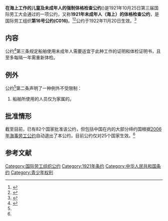 {{Infobox treaty|name=1921年未成年人（海上）的体格检查公约|long_name=在海上工作的儿童及未成年人的强制体格检查公约|date_signed=1921年10月25日|date_effective=1922年11月20日|location_signed=[[瑞士|瑞士]][[日内瓦|日内瓦]]|depositories=[[国际劳工局|国际劳工局]]局长|languages=法语<br>
英语}}

'''在海上工作的儿童及未成年人的强制体格检查公约'''({{Lang-en|Medical Examination of Young Persons (Sea) Convention}})是1921年10月25日第三届国际劳工大会通过的一项公约，又称'''1921年未成年人（海上）的体格检查公约'''，是国际劳工组织'''第16号公约(C016)'''。<ref name=":1">{{Cite web|title=中华人民共和国-条约数据库|url=http://treaty.mfa.gov.cn/Treaty/web/detail1.jsp?objid=1531876000530|accessdate=2020-11-23|work=treaty.mfa.gov.cn|archive-date=2020-11-22|archive-url=https://web.archive.org/web/20201122120857/http://treaty.mfa.gov.cn/Treaty/web/detail1.jsp?objid=1531876000530|dead-url=no}}</ref><ref>{{Cite web|title=Convention C016 - Medical Examination of Young Persons (Sea) Convention, 1921 (No. 16)|url=https://www.ilo.org/dyn/normlex/en/f?p=NORMLEXPUB:12100:0::NO::P12100_INSTRUMENT_ID:312161|accessdate=2020-11-23|work=www.ilo.org|archive-date=2022-05-09|archive-url=https://web.archive.org/web/20220509024910/http://www.ilo.org/dyn/normlex/en/f?p=NORMLEXPUB:12100:0::NO::P12100_INSTRUMENT_ID:312161}}</ref>公约于1922年11月20日生效。<ref name=":2">{{Cite web|title=Ratifications of ILO conventions: Ratifications by Convention|url=https://www.ilo.org/dyn/normlex/en/f?p=NORMLEXPUB:11300:0::NO::P11300_INSTRUMENT_ID:312161|accessdate=2020-11-25|work=www.ilo.org|archive-date=2022-05-11|archive-url=https://web.archive.org/web/20220511065139/https://www.ilo.org/dyn/normlex/en/f?p=NORMLEXPUB:11300:0::NO::P11300_INSTRUMENT_ID:312161}}</ref>

== 内容 ==
公约<ref name=":0">{{Cite web|title=在海上工作的儿童及未成年人的强制体格检查公约-中华人民共和国外交部文本|url=http://treaty.mfa.gov.cn/tykfiles/20180718/1531876000531.pdf|accessdate=|author=|date=|format=|publisher=|language=|archive-date=2022-03-20|archive-url=https://web.archive.org/web/20220320093039/http://treaty.mfa.gov.cn/tykfiles/20180718/1531876000531.pdf}}</ref>第三条规定船舶使用未成年人需要适宜于此种工作的证明和体检证明书，且至多每隔一年需重新体检。

== 例外 ==
公约<ref name=":0" />第二条声明了一种例外不受限制：

# 船舶所使用的人员仅为家属的。

== 批准情形 ==
截至目前，已有82个国家批准该公约，但包括中国在内的大部分缔约国根据[[海事劳工公约|2006年海事劳工公约]]自动退出了本公约，目前公约仅对25个国家生效。<ref name=":2" />

== 参考文献 ==
[[Category:国际劳工组织公约|Category:国际劳工组织公约]]
[[Category:1921年条约|Category:1921年条约]]
[[Category:中华人民共和国条约|Category:中华人民共和国条约]]
[[Category:青少年权利|Category:青少年权利]]
<references />